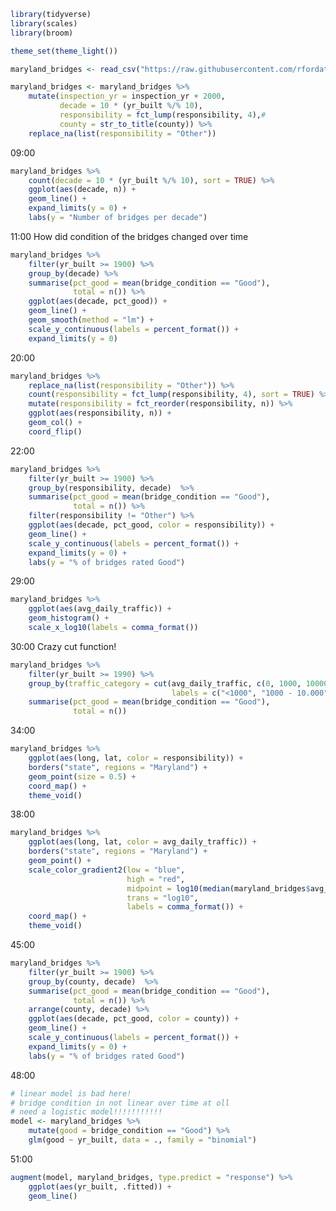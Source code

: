 ```r
library(tidyverse)
library(scales)
library(broom)

theme_set(theme_light())

maryland_bridges <- read_csv("https://raw.githubusercontent.com/rfordatascience/tidytuesday/refs/heads/main/data/2018/2018-11-27/baltimore_bridges.csv")

maryland_bridges <- maryland_bridges %>% 
    mutate(inspection_yr = inspection_yr + 2000,
           decade = 10 * (yr_built %/% 10),
           responsibility = fct_lump(responsibility, 4),#
           county = str_to_title(county)) %>% 
    replace_na(list(responsibility = "Other")) 
```

09:00

```r
maryland_bridges %>% 
    count(decade = 10 * (yr_built %/% 10), sort = TRUE) %>% 
    ggplot(aes(decade, n)) +
    geom_line() +
    expand_limits(y = 0) +
    labs(y = "Number of bridges per decade")
```

11:00 How did condition of the bridges changed over time

```r
maryland_bridges %>% 
    filter(yr_built >= 1900) %>% 
    group_by(decade) %>% 
    summarise(pct_good = mean(bridge_condition == "Good"),
              total = n()) %>% 
    ggplot(aes(decade, pct_good)) +
    geom_line() +
    geom_smooth(method = "lm") +
    scale_y_continuous(labels = percent_format()) +
    expand_limits(y = 0)
```

20:00

```r
maryland_bridges %>% 
    replace_na(list(responsibility = "Other")) %>% 
    count(responsibility = fct_lump(responsibility, 4), sort = TRUE) %>% 
    mutate(responsibility = fct_reorder(responsibility, n)) %>% 
    ggplot(aes(responsibility, n)) +
    geom_col() +
    coord_flip()
```

22:00

```r
maryland_bridges %>% 
    filter(yr_built >= 1900) %>% 
    group_by(responsibility, decade)  %>%
    summarise(pct_good = mean(bridge_condition == "Good"),
              total = n()) %>% 
    filter(responsibility != "Other") %>% 
    ggplot(aes(decade, pct_good, color = responsibility)) +
    geom_line() +
    scale_y_continuous(labels = percent_format()) +
    expand_limits(y = 0) +
    labs(y = "% of bridges rated Good")
```

29:00

```r
maryland_bridges %>% 
    ggplot(aes(avg_daily_traffic)) +
    geom_histogram() +
    scale_x_log10(labels = comma_format())
```

30:00 Crazy cut function!

```r
maryland_bridges %>% 
    filter(yr_built >= 1990) %>% 
    group_by(traffic_category = cut(avg_daily_traffic, c(0, 1000, 10000, Inf),
                                    labels = c("<1000", "1000 - 10.000", "10.000+"))) %>% 
    summarise(pct_good = mean(bridge_condition == "Good"),
              total = n())
```

34:00

```r
maryland_bridges %>% 
    ggplot(aes(long, lat, color = responsibility)) +
    borders("state", regions = "Maryland") +
    geom_point(size = 0.5) +
    coord_map() +
    theme_void()
```

38:00

```r
maryland_bridges %>% 
    ggplot(aes(long, lat, color = avg_daily_traffic)) +
    borders("state", regions = "Maryland") +
    geom_point() +
    scale_color_gradient2(low = "blue",
                          high = "red",
                          midpoint = log10(median(maryland_bridges$avg_daily_traffic)),
                          trans = "log10",
                          labels = comma_format()) +
    coord_map() +
    theme_void()
```

45:00

```r
maryland_bridges %>% 
    filter(yr_built >= 1900) %>% 
    group_by(county, decade)  %>%
    summarise(pct_good = mean(bridge_condition == "Good"),
              total = n()) %>% 
    arrange(county, decade) %>% 
    ggplot(aes(decade, pct_good, color = county)) +
    geom_line() +
    scale_y_continuous(labels = percent_format()) +
    expand_limits(y = 0) +
    labs(y = "% of bridges rated Good")
```

48:00

```r
# linear model is bad here!
# bridge condition in not linear over time at oll
# need a logistic model!!!!!!!!!!!
model <- maryland_bridges %>% 
    mutate(good = bridge_condition == "Good") %>% 
    glm(good ~ yr_built, data = ., family = "binomial")
```

51:00

```r
augment(model, maryland_bridges, type.predict = "response") %>% 
    ggplot(aes(yr_built, .fitted)) +
    geom_line()
```

